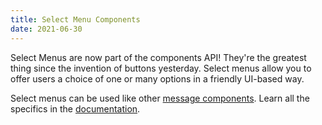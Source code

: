 ```yaml
---
title: Select Menu Components
date: 2021-06-30
---
```


Select Menus are now part of the components API! They're the greatest thing since the invention of buttons yesterday. Select menus allow you to offer users a choice of one or many options in a friendly UI-based way.

Select menus can be used like other [message components](#DOCS_INTERACTIONS_MESSAGE_COMPONENTS/). Learn all the specifics in the [documentation](#DOCS_INTERACTIONS_MESSAGE_COMPONENTS/select-menus).
